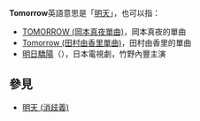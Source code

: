 '''Tomorrow'''英語意思是「[[明天|明天]]」，也可以指：
* [[TOMORROW_(岡本真夜單曲)|TOMORROW (岡本真夜單曲)]]，岡本真夜的單曲
* [[Tomorrow_(田村由香里單曲)|Tomorrow (田村由香里單曲)]]，田村由香里的單曲
* [[明日驕陽|明日驕陽]]（{{lang|ja|Tomorrow〜陽はまたのぼる〜}}），日本電視劇，竹野內豐主演

==參見==
* [[明天_(消歧義)|明天 (消歧義)]]

{{disambig|cat=非中文名稱消歧義}}